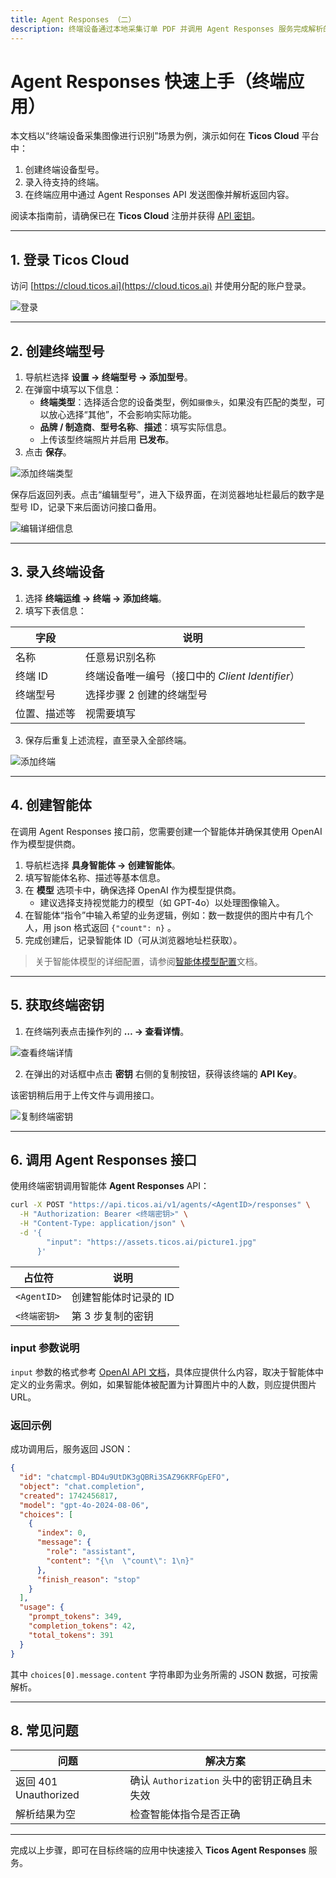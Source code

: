 ```yaml
---
title: Agent Responses （二）
description: 终端设备通过本地采集订单 PDF 并调用 Agent Responses 服务完成解析的完整指南。
---
```


# Agent Responses 快速上手（终端应用）

本文档以“终端设备采集图像进行识别”场景为例，演示如何在 **Ticos Cloud** 平台中：

1. 创建终端设备型号。
2. 录入待支持的终端。
3. 在终端应用中通过 Agent Responses API 发送图像并解析返回内容。

阅读本指南前，请确保已在 **Ticos Cloud** 注册并获得 [API 密钥](../platform/account/api-keys)。

---

## 1. 登录 Ticos Cloud

访问 [https://cloud.ticos.ai](https://cloud.ticos.ai) 并使用分配的账户登录。

![登录](/images/agent-responses-2/image1.png)

---

## 2. 创建终端型号

1. 导航栏选择 **设置 → 终端型号 → 添加型号**。
2. 在弹窗中填写以下信息：
   - **终端类型**：选择适合您的设备类型，例如`摄像头`，如果没有匹配的类型，可以放心选择“其他”，不会影响实际功能。
   - **品牌 / 制造商**、**型号名称**、**描述**：填写实际信息。
   - 上传该型终端照片并启用 **已发布**。
3. 点击 **保存**。

![添加终端类型](/images/agent-responses-1/image2.png)

保存后返回列表。点击“编辑型号”，进入下级界面，在浏览器地址栏最后的数字是型号 ID，记录下来后面访问接口备用。

![编辑详细信息](/images/agent-responses-1/image3.png)

---

## 3. 录入终端设备

1. 选择 **终端运维 → 终端 → 添加终端**。
2. 填写下表信息：

| 字段          | 说明                                   |
| ------------- | -------------------------------------- |
| 名称          | 任意易识别名称       |
| 终端 ID       | 终端设备唯一编号（接口中的 *Client Identifier*） |
| 终端型号      | 选择步骤 2 创建的终端型号               |
| 位置、描述等  | 视需要填写                             |

3. 保存后重复上述流程，直至录入全部终端。

![添加终端](/images/agent-responses-1/image4.png)

---

## 4. 创建智能体

在调用 Agent Responses 接口前，您需要创建一个智能体并确保其使用 OpenAI 作为模型提供商。

1. 导航栏选择 **具身智能体 → 创建智能体**。
2. 填写智能体名称、描述等基本信息。
3. 在 **模型** 选项卡中，确保选择 OpenAI 作为模型提供商。
   - 建议选择支持视觉能力的模型（如 GPT-4o）以处理图像输入。
4. 在智能体“指令”中输入希望的业务逻辑，例如：数一数提供的图片中有几个人，用 json 格式返回 ```{"count": n}``` 。
5. 完成创建后，记录智能体 ID（可从浏览器地址栏获取）。

> 关于智能体模型的详细配置，请参阅[智能体模型配置](../platform/agent-configuration/agent-models)文档。

---

## 5. 获取终端密钥

1. 在终端列表点击操作列的 **… → 查看详情**。

![查看终端详情](/images/agent-responses-2/image4.png)

2. 在弹出的对话框中点击 **密钥** 右侧的复制按钮，获得该终端的 **API Key**。

该密钥稍后用于上传文件与调用接口。

![复制终端密钥](/images/agent-responses-2/image5.png)

---

## 6. 调用 Agent Responses 接口

使用终端密钥调用智能体 **Agent Responses** API：

```bash
curl -X POST "https://api.ticos.ai/v1/agents/<AgentID>/responses" \
  -H "Authorization: Bearer <终端密钥>" \
  -H "Content-Type: application/json" \
  -d '{
        "input": "https://assets.ticos.ai/picture1.jpg"
      }'
```

| 占位符 | 说明 |
| ------ | ---- |
| `<AgentID>` | 创建智能体时记录的 ID |
| `<终端密钥>` | 第 3 步复制的密钥 |

### input 参数说明

`input` 参数的格式参考 [OpenAI API 文档](https://platform.openai.com/docs/api-reference/responses)，具体应提供什么内容，取决于智能体中定义的业务需求。例如，如果智能体被配置为计算图片中的人数，则应提供图片 URL。

### 返回示例

成功调用后，服务返回 JSON：

```json
{
  "id": "chatcmpl-BD4u9UtDK3gQBRi3SAZ96KRFGpEFO",
  "object": "chat.completion",
  "created": 1742456817,
  "model": "gpt-4o-2024-08-06",
  "choices": [
    {
      "index": 0,
      "message": {
        "role": "assistant",
        "content": "{\n  \"count\": 1\n}"
      },
      "finish_reason": "stop"
    }
  ],
  "usage": {
    "prompt_tokens": 349,
    "completion_tokens": 42,
    "total_tokens": 391
  }
}
```

其中 `choices[0].message.content` 字符串即为业务所需的 JSON 数据，可按需解析。

---

## 8. 常见问题

| 问题 | 解决方案 |
| ---- | -------- |
| 返回 401 Unauthorized | 确认 `Authorization` 头中的密钥正确且未失效 |
| 解析结果为空 | 检查智能体指令是否正确 |

---

完成以上步骤，即可在目标终端的应用中快速接入 **Ticos Agent Responses** 服务。
